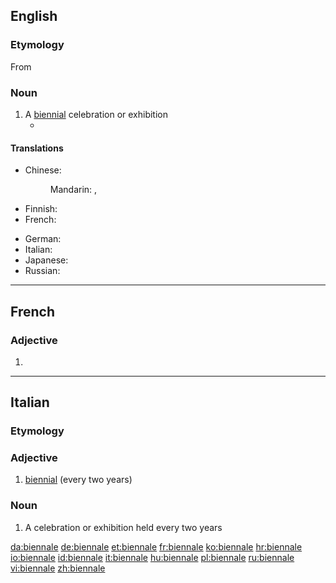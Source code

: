 {{also|Biennale}}
==English==

===Etymology===

From {{etyl|it|en}} {{term|lang=it|biennale}}

===Noun===
{{en-noun}}

# A [[biennial]] celebration or exhibition
#* {{quote-news|2007|February 25|William Shaw|We Are Not a Muse|New York Times|url=http://www.nytimes.com/2007/02/25/magazine/25stylefrancesca.t.html
|passage=In Venice for the 2005 '''biennale''' with the architect David Adjaye and the artist Olafur Eliasson. 6. }}

====Translations====
{{trans-top|a biennial celebration or exhibition}}
* Chinese:
*: Mandarin: {{t-|cmn|雙年展|sc=Hani}}, {{t-|cmn|双年展|tr=shuāngniánzhǎn|sc=Hani}} {{qualifier|exhibition}}
* Finnish: {{t-|fi|biennaali}}
* French: {{t-|fr|biennale|f}}
{{trans-mid}}
* German: {{t-|de|Biennale|f}}
* Italian: {{t-|it|biennale|f}}
* Japanese: {{t-|ja|ビエンナーレ|tr=biennāre|sc=Jpan}}
* Russian: {{t+|ru|биенна́ле|n|sc=Cyrl}}
{{trans-bottom}}

----

==French==

===Adjective===
{{fr-adj-form}} {{f}}

# {{feminine of|biennal|lang=fr}}

----

==Italian==

===Etymology===
{{confix|bi|ennale|lang=it}}

===Adjective===
{{it-adj|biennal|e|i}}

# [[biennial]] (every two years)

===Noun===
{{it-noun|f|biennali}}

# A celebration or exhibition held every two years

[[da:biennale]]
[[de:biennale]]
[[et:biennale]]
[[fr:biennale]]
[[ko:biennale]]
[[hr:biennale]]
[[io:biennale]]
[[id:biennale]]
[[it:biennale]]
[[hu:biennale]]
[[pl:biennale]]
[[ru:biennale]]
[[vi:biennale]]
[[zh:biennale]]